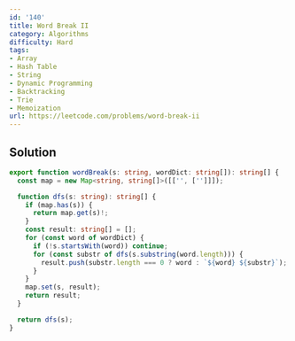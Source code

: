 ```yaml
---
id: '140'
title: Word Break II
category: Algorithms
difficulty: Hard
tags:
- Array
- Hash Table
- String
- Dynamic Programming
- Backtracking
- Trie
- Memoization
url: https://leetcode.com/problems/word-break-ii
---
```


## Solution

```typescript filename="solution.ts" copy
export function wordBreak(s: string, wordDict: string[]): string[] {
  const map = new Map<string, string[]>([['', ['']]]);

  function dfs(s: string): string[] {
    if (map.has(s)) {
      return map.get(s)!;
    }
    const result: string[] = [];
    for (const word of wordDict) {
      if (!s.startsWith(word)) continue;
      for (const substr of dfs(s.substring(word.length))) {
        result.push(substr.length === 0 ? word : `${word} ${substr}`);
      }
    }
    map.set(s, result);
    return result;
  }

  return dfs(s);
}
```

